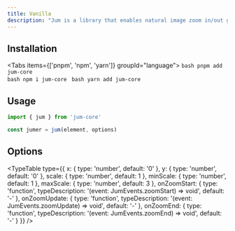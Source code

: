 ```yaml
---
title: Vanilla
description: "Jum is a library that enables natural image zoom in/out gestures."
---
```



## Installation
<Tabs items={['pnpm', 'npm', 'yarn']} groupId="language">
  <Tab value="pnpm">
    ```bash
    pnpm add jum-core
    ```  
  </Tab>
  <Tab value="npm">
    ```bash
    npm i jum-core
    ```
  </Tab>
  <Tab value="yarn">
    ```bash
    yarn add jum-core
    ```
  </Tab>
</Tabs>

## Usage
```js
import { jum } from 'jum-core'

const jumer = jum(element, options)
```

## Options
<TypeTable
  type={{
    x: {
      type: 'number',
      default: '0'
    },
    y: {
      type: 'number',
      default: '0'
    },
    scale: {
      type: 'number',
      default: 1
    },
    minScale: {
      type: 'number',
      default: 1
    },
    maxScale: {
      type: 'number',
      default: 3
    },
    onZoomStart: {
      type: 'function',
      typeDescription: '(event: JumEvents.zoomStart) => void',
      default: '-'
    },
    onZoomUpdate: {
      type: 'function',
      typeDescription: '(event: JumEvents.zoomUpdate) => void',
      default: '-'
    },
    onZoomEnd: {
      type: 'function',
      typeDescription: '(event: JumEvents.zoomEnd) => void',
      default: '-'
    }
  }}
/>